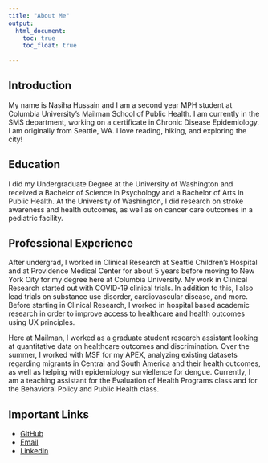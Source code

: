 ```yaml
---
title: "About Me"
output: 
  html_document:
    toc: true
    toc_float: true
  
---
```


## **Introduction**

My name is Nasiha Hussain and I am a second year MPH student at Columbia University's Mailman School of Public Health. I am currently in the SMS department, working on a certificate in Chronic Disease Epidemiology. I am originally from Seattle, WA. I love reading, hiking, and exploring the city!

## **Education**

I did my Undergraduate Degree at the University of Washington and received a Bachelor of Science in Psychology and a Bachelor of Arts in Public Health. At the University of Washington, I did research on stroke awareness and health outcomes, as well as on cancer care outcomes in a pediatric facility.

## **Professional Experience**

After undergrad, I worked in Clinical Research at Seattle Children's Hospital and at Providence Medical Center for about 5 years before moving to New York City for my degree here at Columbia University. My work in Clinical Research started out with COVID-19 clinical trials. In addition to this, I also lead trials on substance use disorder, cardiovascular disease, and more. Before starting in Clinical Research, I worked in hospital based academic research in order to improve access to healthcare and health outcomes using UX principles.

Here at Mailman, I worked as a graduate student research assistant looking at quantitative data on healthcare outcomes and discrimination. Over the summer, I worked with MSF for my APEX, analyzing existing datasets regarding migrants in Central and South America and their health outcomes, as well as helping with epidemiology surviellence for dengue. Currently, I am a teaching assistant for the Evaluation of Health Programs class and for the Behavioral Policy and Public Health class.

## **Important Links**

* [GitHub](https://github.com/nasihahussain)
* [Email](mailto:nh2796@cumc.columbia.edu)
* [LinkedIn](https://www.linkedin.com/in/nasiha-hussain) 
